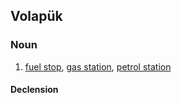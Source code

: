 ==Volapük==

===Noun===
{{vo-noun}}

# [[fuel stop]], [[gas station]], [[petrol station]]

====Declension====
{{vo-decl-noun}}